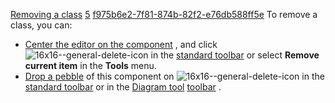 [[Property:title|Removing a class]]
[[Property:weight|5]]
[[Property:uuid|f975b6e2-7f81-874b-82f2-e76db588ff5e]]
To remove a class, you can: 
*  [[Centering tools on a component|Center the editor on the component]] , and click  [[Image:16x16--general-delete-icon]]  in the [[Main toolbars|standard toolbar]]  or select '''Remove current item''' in the '''Tools''' menu. 
*  [[Pick-and-drop mechanism|Drop a pebble]]  of this component on  [[Image:16x16--general-delete-icon]]  in the [[Main toolbars|standard toolbar]]  or in the [[Diagram tool: Introduction|Diagram tool]]  [[Diagram toolbar|toolbar]] . 

{{warning| '''Caution''': Removing a class from the system implies the deletion of the corresponding file on disk. }}

{{warning| '''Caution''': Picking a feature and dropping it on the delete icon, or calling '''Remove current item''' as the editor is centered on a feature, will not remove the feature but the class to which it belongs. }}

{{seealso| '''See Also''' <br/>
[[Adding a class|Adding a class]]  }}




